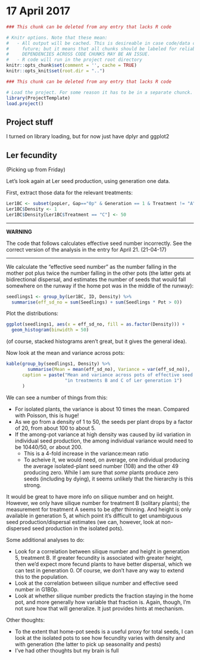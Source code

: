 # 17 April 2017

```r
### This chunk can be deleted from any entry that lacks R code

# Knitr options. Note that these mean:
#   - All output will be cached. This is desireable in case code/data changes in the 
#     future; but it means that all chunks should be labeled for reliable behavior. 
#     DEPENDENCIES ACROSS CODE CHUNKS MAY BE AN ISSUE.
#   - R code will run in the project root directory
knitr::opts_chunk$set(comment = '', cache = TRUE)
knitr::opts_knit$set(root.dir = "..")
```
```r
### This chunk can be deleted from any entry that lacks R code

# Load the project. For some reason it has to be in a separate chunck.
library(ProjectTemplate)
load.project()
```

## Project stuff
I turned on library loading, but for now just have dplyr and ggplot2

## Ler fecundity
(Picking up from Friday)

Let's look again at Ler seed production, using generation one data.

First, extract those data for the relevant treatments:
```r
Ler1BC <- subset(popLer, Gap=="0p" & Generation == 1 & Treatment != "A")
Ler1BC$Density <- 1
Ler1BC$Density[Ler1BC$Treatment == "C"] <- 50
```

---

**WARNING**

The code that follows calculates effective seed number incorrectly. See the correct version of the analysis in the entry for April 21. (21-04-17)

---

We calculate the "effective seed number" as the number falling in the mother pot plus twice the number falling in the other pots (the latter gets at bidirectional dispersal, and estimates the number of seeds that would fall somewhere on the runway if the home pot was in the middle of the runway):
```r
seedlings1 <- group_by(Ler1BC, ID, Density) %>% 
  summarise(eff_sd_no = sum(Seedlings) + sum(Seedlings * Pot > 0))
```
Plot the distributions:
```r
ggplot(seedlings1, aes(x = eff_sd_no, fill = as.factor(Density))) + 
  geom_histogram(binwidth = 50)
```

(of course, stacked histograms aren't great, but it gives the general idea).

Now look at the mean and variance across pots:
```r
kable(group_by(seedlings1, Density) %>% 
        summarise(Mean = mean(eff_sd_no), Variance = var(eff_sd_no)),
      caption = paste("Mean and variance across pots of effective seed number",
                      "in treatments B and C of Ler generation 1")
      )
```

We can see a number of things from this:

- For isolated plants, the variance is about 10 times the mean. Compared with Poisson, this is huge!
- As we go from a density of 1 to 50, the seeds per plant drops by a factor of 20, from about 100 to about 5.
- If the among-pot variance at high density was caused by iid variation in individual seed production, the among individual variance would need to be 10440/50, or about 200. 
    - This is a 4-fold increase in the variance:mean ratio
    - To acheive it, we would need, on average, one individual producing the average isolated-plant seed number (108) and the other 49 producing zero. While I am sure that *some* plants produce zero seeds (including by dying), it seems unlikely that the hierarchy is this strong.

It would be great to have more info on silique number and on height. However, we only have silique number for treatment B (solitary plants); the measurement for treatment A seems to be *after* thinning. And height is only available in generation 5, at which point it's difficult to get unambiguous seed production/dispersal estimates (we can, however, look at non-dispersed seed production in the isolated pots).

Some additional analyses to do:

- Look for a correlation between silique number and height in generation 5, treatment B. If greater fecundity is associated with greater height, then we'd expect more fecund plants to have better dispersal, which we can test in generation 0. Of course, we don't have any way to extend this to the population.
- Look at the correlation between silique number and effective seed number in G1B0p. 
- Look at whether silique number predicts the fraction staying in the home pot, and more generally how variable that fraction is. Again, though, I'm not sure how that will generalize. It just provides hints at mechanism.

Other thoughts:

- To the extent that home-pot seeds is a useful proxy for total seeds, I can look at the isolated pots to see how fecundity varies with density and with generation (the latter to pick up seasonality and pests)
- I've had other thoughts but my brain is full
